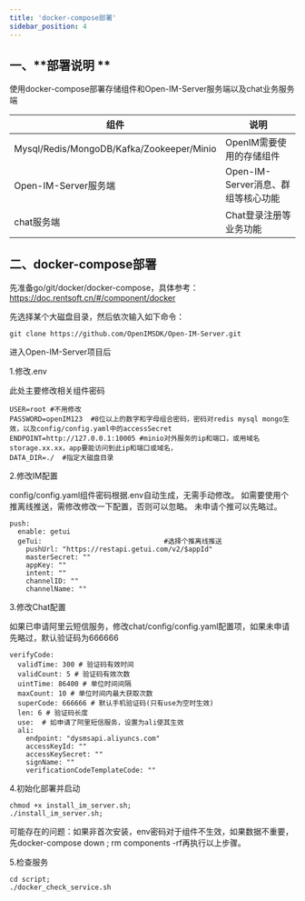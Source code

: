 ```yaml
---
title: 'docker-compose部署'
sidebar_position: 4
---
```

## 一、**部署说明 **
使用docker-compose部署存储组件和Open-IM-Server服务端以及chat业务服务端

| 组件                                                  | 说明                                                 |  
| ------------------------------------------------------| -----------------------------------------------------| 
| Mysql/Redis/MongoDB/Kafka/Zookeeper/Minio             | OpenIM需要使用的存储组件                             |
| Open-IM-Server服务端                                  | Open-IM-Server消息、群组等核心功能                   |
| chat服务端                                            | Chat登录注册等业务功能                               |


## 二、**docker-compose部署**

先准备go/git/docker/docker-compose，具体参考：https://doc.rentsoft.cn/#/component/docker

先选择某个大磁盘目录，然后依次输入如下命令：

```
git clone https://github.com/OpenIMSDK/Open-IM-Server.git
```

进入Open-IM-Server项目后

1.修改.env

此处主要修改相关组件密码
```
USER=root #不用修改
PASSWORD=openIM123  #8位以上的数字和字母组合密码，密码对redis mysql mongo生效，以及config/config.yaml中的accessSecret
ENDPOINT=http://127.0.0.1:10005 #minio对外服务的ip和端口，或用域名storage.xx.xx，app要能访问到此ip和端口或域名，
DATA_DIR=./  #指定大磁盘目录
```

2.修改IM配置

config/config.yaml组件密码根据.env自动生成，无需手动修改。
如需要使用个推离线推送，需修改修改一下配置，否则可以忽略。
未申请个推可以先略过。
```
push:
  enable: getui                       
  geTui:                              #选择个推离线推送
    pushUrl: "https://restapi.getui.com/v2/$appId"
    masterSecret: ""
    appKey: ""
    intent: ""
    channelID: ""
    channelName: ""
```

3.修改Chat配置

如果已申请阿里云短信服务，修改chat/config/config.yaml配置项，如果未申请先略过，默认验证码为666666

```
verifyCode:
  validTime: 300 # 验证码有效时间
  validCount: 5 # 验证码有效次数
  uintTime: 86400 # 单位时间间隔
  maxCount: 10 # 单位时间内最大获取次数
  superCode: 666666 # 默认手机验证码(只有use为空时生效)
  len: 6 # 验证码长度
  use:  # 如申请了阿里短信服务，设置为ali使其生效
  ali:
    endpoint: "dysmsapi.aliyuncs.com"
    accessKeyId: ""
    accessKeySecret: ""
    signName: ""
    verificationCodeTemplateCode: ""

```

4.初始化部署并启动

```
chmod +x install_im_server.sh;
./install_im_server.sh;
```


可能存在的问题：如果非首次安装，env密码对于组件不生效，如果数据不重要，先docker-compose down ; rm components -rf再执行以上步骤。

5.检查服务

```
cd script;
./docker_check_service.sh
```

## 

